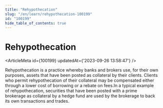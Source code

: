 ```yaml
---
title: "Rehypothecation"
slug: "/en/learn/rehypothecation-100199"
id: "100199"
hide_table_of_contents: true
---
```



# Rehypothecation

<ArticleMeta id={100199} updatedAt={'2023-09-26 13:58:47'} />
<div className='border-solid border-b border-t-0 my-4 border-[var(--ifm-color-gray-300)]' />

Rehypothecation is a practice whereby banks and brokers use, for their own purposes, assets that have been posted as collateral by their clients. Clients who permit rehypothecation of their collateral may be compensated either through a lower cost of borrowing or a rebate on fees.In a typical example of rehypothecation, securities that have been posted with a prime brokerage as collateral by a hedge fund are used by the brokerage to back its own transactions and trades.
